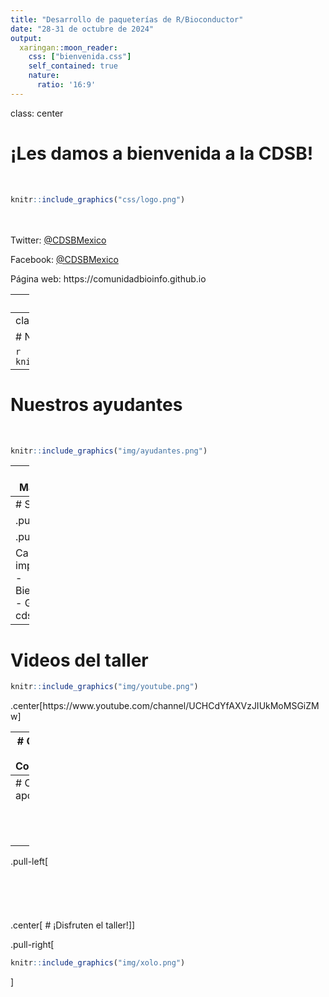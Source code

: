 ```yaml
---
title: "Desarrollo de paqueterías de R/Bioconductor"
date: "28-31 de octubre de 2024"
output:
  xaringan::moon_reader:
    css: ["bienvenida.css"]
    self_contained: true
    nature:
      ratio: '16:9'
---
```

class: center

# ¡Les damos a bienvenida a la CDSB!
<br>
```r
knitr::include_graphics("css/logo.png")
```
<br><br>
Twitter: [@CDSBMexico](https://twitter.com/CDSBMexico)

Facebook: [@CDSBMexico](https://www.facebook.com/CDSBMexico)

Página web: https://comunidadbioinfo.github.io

---
class: center

# ¿Quiénes somos?

La Comunidad de Desarrolladores de Software en Bioinformática, nace de la inquietud por incentivar la participación y colaboración de gente especializada en Bioinformática y Genómica, para contribuir o emprender en el desarrollo de software libre a nivel internacional.

```r
knitr::include_graphics("img/somos.png")
```

---
class: center

# Nuestros instructores

```r
knitr::include_graphics("img/instructores.png")
```

---
# Nuestros ayudantes

<br>
```r
knitr::include_graphics("img/ayudantes.png")
```

---
# Materiales

.center[https://comunidadbioinfo.github.io/cdsb2024]

```r
knitr::include_url("https://comunidadbioinfo.github.io/cdsb2024")
```

---
# Slack

.pull-left[<br>
```r
knitr::include_graphics("img/canales.png")
```
]

.pull-right[
```r
knitr::include_graphics("img/slack.png")
```

Canales importantes:
- Bienvenida
- General
- cdsb2024
]

---
# Videos del taller

```r
knitr::include_graphics("img/youtube.png")
```
.center[https://www.youtube.com/channel/UCHCdYfAXVzJIUkMoMSGiZMw]

---
# Código de Conducta

.center[https://comunidadbioinfo.github.io/es/codigo-de-conducta/]

```r
knitr::include_url("https://comunidadbioinfo.github.io/es/codigo-de-conducta/")
```

---
# Con el apoyo de

<br><br><br>
```r
knitr::include_graphics("img/patrocinadores.png")
```

---
.pull-left[<br><br><br><br><br><br>
.center[
# ¡Disfruten el taller!
]
]

.pull-right[
```r
knitr::include_graphics("img/xolo.png")
```
]
